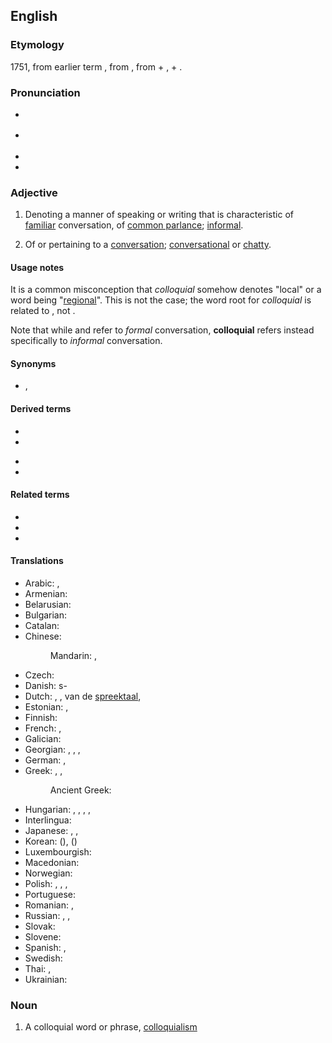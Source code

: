 {{also|col·loquial}}
==English==

===Etymology===
1751, from earlier term {{m|en|colloquy|t=a conversation}}, from {{der|en|la|colloquium|t=conference, conversation}}, from {{m|la|con-|t=together}} + {{m|la|loquor|t=to speak}}, + {{af|en|-al}}.

===Pronunciation===
* {{a|RP}} {{IPA|en|/kəˈləʊ.kwɪəl/}}
* {{a|GA}} {{IPA|en|/kəˈloʊ.kwi.əl/}}
* {{audio|en|En-ca-colloquial.oga|Audio (Canada)}}
* {{hyph|en|col|lo|qui|al}}

===Adjective===
{{en-adj}}

# {{lb|en|linguistics}} Denoting a manner of speaking or writing that is characteristic of [[familiar]] conversation, of [[common parlance]]; [[informal]].
#:{{ux|en|You're using too many '''colloquial''' words in this [[cover letter]]: I suggesting changing "I picked up loads of cool skills" to "I acquired a great deal of positive abilities"}}
#:{{ux|en|The '''colloquial''' and at times sarcastic tone of her books make her popular with teenagers.}}
# Of or pertaining to a [[conversation]]; [[conversational]] or [[chatty]].

====Usage notes====
It is a common misconception that ''colloquial'' somehow denotes "local" or a word being "[[regional]]". This is not the case; the word root for ''colloquial'' is related to {{m|en|locution}}, not {{m|en|location}}.

Note that while {{m|en|colloquy}} and {{m|en|colloquium}} refer to ''formal'' conversation, '''colloquial''' refers instead specifically to ''informal'' conversation.

====Synonyms====
* {{l|en|colloq.}}, {{l|en|coll.}}

====Derived terms====
{{der-top}}
* {{l|en|colloquialism}}
* {{l|en|colloquiality}}
{{der-mid}}
* {{l|en|colloquially}}
* {{l|en|colloquialness}}
{{der-bottom}}

====Related terms====
* {{l|en|colloquium}}
* {{l|en|colloquy}}
* {{l|en|slang}}

====Translations====
{{trans-top|of oral communication language}}
* Arabic: {{qualifier|Eastern Arabic}} {{t|ar|عَامِّيّ}}, {{qualifier|Western Arabic}} {{t|ar|دَارِج}}
* Armenian: {{t+|hy|խոսակցական}}
* Belarusian: {{t|be|размо́ўны}}
* Bulgarian: {{t+|bg|разгово́рен}}
* Catalan: {{t|ca|col·loquial}}
* Chinese:
*: Mandarin: {{t+|cmn|口語|sc=Hani}}, {{t+|cmn|口语|tr=kǒuyǔ|sc=Hani}}
* Czech: {{t+|cs|hovorový}}
* Danish: {{t|da|dagligsprog}}s-
* Dutch: {{t+|nl|gemeenzaam}}, {{t+|nl|idiomatisch}}, van de [[spreektaal]], {{t+|nl|informeel}}
* Estonian: {{t+|et|kõnekeelne}}, {{t|et|argikeelne}}
* Finnish: {{t+|fi|puhekielinen}}
* French: {{t+|fr|familier}}, {{t+|fr|parlé}}
* Galician: {{t|gl|coloquial}}
* Georgian: {{t|ka|სალაპარაკო|sc=Geor}}, {{t|ka|სალაპარაკო ენა}}, {{t+|ka|სასაუბრო}}, {{t|ka|სასაუბრო ენა}}
* German: {{t+|de|umgangssprachlich}}, {{t+|de|Umgang|alt=Umgangs-}} {{qualifier|noun prefix}}
* Greek: {{t+|el|κοινολεκτικός}}, {{t+|el|δημώδης}}, {{t|el|καθομιλούμενος}}
*: Ancient Greek: {{t|grc|λεκτικός}}
{{trans-mid}}
* Hungarian: {{t+|hu|köznyelvi}}, {{t|hu|társalgási}}, {{t+|hu|kötetlen}}, {{t+|hu|fesztelen}}, {{t+|hu|hétköznapi}}
* Interlingua: {{t|ia|colloquial}}
* Japanese: {{t|ja|[[口語]]体|tr=こうごたい, kōgotai}}, {{t|ja|[[話し言葉]]の|tr=はなしことばの, hanashikotoba no}}, {{t+|ja|口語|alt=口語の|tr=こうごの, kōgo no}}
* Korean: {{t+|ko|구어|alt=구어의}} ({{t|ko|[[口語]]-}}), {{t+|ko|구어체|alt=구어체의}} ({{t|ko|[[口語]][[體]]-}})
* Luxembourgish: {{t|lb|ëmgangssproochlech}}
* Macedonian: {{t|mk|разговорен}}
* Norwegian: {{t|no|hverdagslig}}
* Polish: {{t+|pl|kolokwialny}}, {{t+|pl|potoczny}}, {{t+|pl|obiegowy}}, {{t+|pl|swobodny}}
* Portuguese: {{t+|pt|coloquial}}
* Romanian: {{t+|ro|colocvial}}, {{t+|ro|familiar}}
* Russian: {{t+|ru|разгово́рный}}, {{t+|ru|неформа́льный}}, {{t+|ru|нелитерату́рный}}
* Slovak: {{t|sk|hovorový}}
* Slovene: {{t|sl|pogovorni}}
* Spanish: {{t+|es|coloquial}}, {{t+|es|familiar}}
* Swedish: {{t+|sv|vardaglig}}
* Thai: {{t+|th|ภาษาปาก}}, {{t|th|ซึ่งปาก}}
* Ukrainian: {{t|uk|розмо́вний}}
{{trans-bottom}}

===Noun===
{{en-noun}}

# A colloquial word or phrase, [[colloquialism]]